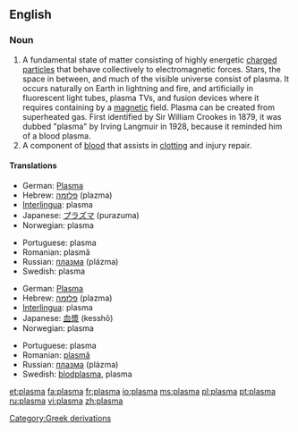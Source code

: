 '''''[[]]'''''{{wikipedia|Plasma}}
==English==

===Noun===
{{en-noun}}

# A fundamental state of matter consisting of highly energetic [[charge]]d [[particle]]s that behave collectively to electromagnetic forces. Stars, the space in between, and much of the visible universe consist of plasma. It occurs naturally on Earth in lightning and fire, and artificially in fluorescent light tubes, plasma TVs, and fusion devices where it requires containing by a [[magnetic]] field. Plasma can be created from superheated gas. First identified by Sir William Crookes in 1879, it was dubbed "plasma" by Irving Langmuir in 1928, because it reminded him of a blood plasma.
# A component of [[blood]] that assists in [[clot]]ting and injury repair.

====Translations====
{{trans-top|high energy state of matter}}
*German: [[Plasma]] {{n}}
*Hebrew: [[פלזמה]] (plazma) {{f}}
*[[Interlingua]]: plasma
*Japanese: [[プラズマ]] (purazuma)
*Norwegian: plasma {{n}}
{{trans-mid}}
*Portuguese: plasma {{m}}
*Romanian: plasmă {{f}}
*Russian: [[плазма]] (plázma) {{f}}
*Swedish: plasma {{c}}
{{trans-bottom}}

{{trans-top|component of blood}}
*German: [[Plasma]] {{n}}
*Hebrew: [[פלזמה]] (plazma) {{f}}
*[[Interlingua]]: plasma
*Japanese: [[血漿]] (kesshō)
*Norwegian: plasma {{n}}
{{trans-mid}}
*Portuguese: plasma {{m}}
*Romanian: [[plasmă]] {{f}}
*Russian: [[плазма]] (plázma) {{f}}
*Swedish: [[blodplasma]], plasma {{c}}
{{trans-bottom}}

[[Category:Greek derivations]]

[[et:plasma]]
[[fa:plasma]]
[[fr:plasma]]
[[io:plasma]]
[[ms:plasma]]
[[pl:plasma]]
[[pt:plasma]]
[[ru:plasma]]
[[vi:plasma]]
[[zh:plasma]]